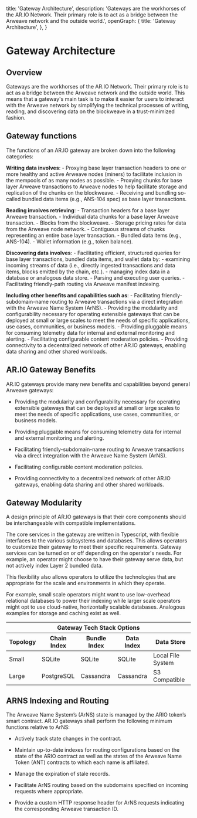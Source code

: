 
  title: 'Gateway Architecture',
  description: 'Gateways are the workhorses of the AR.IO Network. Their primary role is to act as a bridge between the Arweave network and the outside world.',
  openGraph: {
    title: 'Gateway Architecture',
  },
}

<HeroPattern />

# Gateway Architecture

## Overview

Gateways are the workhorses of the AR.IO Network. 
Their primary role is to act as a bridge between the Arweave network and the outside world. 
This means that a gateway's main task is to make it easier for users to interact with the Arweave network by simplifying the technical processes of writing, reading, and discovering data on the blockweave in a trust-minimized fashion.  

## Gateway functions

The functions of an AR.IO gateway are broken down into the following categories: 

**Writing data involves**:
    - Proxying base layer transaction headers to one or more healthy and active Arweave nodes (miners) to facilitate inclusion in the mempools of as many nodes as possible. 
    - Proxying chunks for base layer Arweave transactions to Arweave nodes to help facilitate storage and replication of the chunks on the blockweave. 
    - Receiving and bundling so-called bundled data items (e.g., ANS-104 spec) as base layer transactions. 

**Reading involves retrieving**: 
    - Transaction headers for a base layer Arweave transaction. 
    - Individual data chunks for a base layer Arweave transaction. 
    - Blocks from the blockweave. 
    - Storage pricing rates for data from the Arweave node network. 
    - Contiguous streams of chunks representing an entire base layer transaction. 
    - Bundled data items (e.g., ANS-104). 
    - Wallet information (e.g., token balance). 

**Discovering data involves**: 
    - Facilitating efficient, structured queries for base layer transactions, bundled data items, and wallet data by: 
        - examining incoming streams of data (i.e., directly ingested transactions and data items, blocks emitted by the chain, etc.). 
        - managing index data in a database or analogous data store. 
    - Parsing and executing user queries. 
    - Facilitating friendly-path routing via Arweave manifest indexing. 

**Including other benefits and capabilities such as**: 
    - Facilitating friendly-subdomain-name routing to Arweave transactions via a direct integration with the Arweave Name System (ArNS). 
    - Providing the modularity and configurability necessary for operating extensible gateways that can be deployed at small or large scales to meet the needs of specific applications, use cases, communities, or business models. 
    - Providing pluggable means for consuming telemetry data for internal and external monitoring and alerting. 
    - Facilitating configurable content moderation policies. 
    - Providing connectivity to a decentralized network of other AR.IO gateways, enabling data sharing and other shared workloads. 

## AR.IO Gateway Benefits

AR.IO gateways provide many new benefits and capabilities beyond general Arweave gateways:

- Providing the modularity and configurability necessary for operating extensible gateways that can be deployed at small or large scales to meet the needs of specific applications, use cases, communities, or business models.

- Providing pluggable means for consuming telemetry data for internal and external monitoring and alerting.

- Facilitating friendly-subdomain-name routing to Arweave transactions via a direct integration with the Arweave Name System (ArNS).

- Facilitating configurable content moderation policies.

- Providing connectivity to a decentralized network of other AR.IO gateways, enabling data sharing and other shared workloads.

## Gateway Modularity

A design principle of AR.IO gateways is that their core components should be interchangeable with compatible implementations.

The core services in the gateway are written in Typescript, with flexible interfaces to the various subsystems and databases. This allows operators to customize their gateway to meet their specific requirements. Gateway services can be turned on or off depending on the operator's needs. For example, an operator might choose to have their gateway serve data, but not actively index Layer 2 bundled data.

<Diagram src="https://arweave.net/1dD7-HGb14tsdRpNH-9Ek7I3sAfFA1Id_sdQlfZH-AY" />

This flexibility also allows operators to utilize the technologies that are appropriate for the scale and environments in which they operate.

For example, small scale operators might want to use low-overhead relational databases to power their indexing while larger scale operators might opt to use cloud-native, horizontally scalable databases. Analogous examples for storage and caching exist as well.

<div style={{textAlign: "center"}}>
    <table className="inline-table">
    <thead>
        <tr>
            <th colSpan="5" style={{fontWeight: "bold"}}>Gateway Tech Stack Options</th>
        </tr>
        <tr>
            <th>Topology</th>
            <th>Chain Index</th>
            <th>Bundle Index</th>
            <th>Data Index</th>
            <th>Data Store</th>
        </tr>
        </thead>
        <tbody>
        <tr>
            <td style={{fontWeight: "bold"}}>Small</td>
            <td>SQLite</td>
            <td>SQLite</td>
            <td>SQLite</td>
            <td>Local File System</td>
        </tr>
        <tr>
            <td style={{fontWeight: "bold"}}>Large</td>
            <td>PostgreSQL</td>
            <td>Cassandra</td>
            <td>Cassandra</td>
            <td>S3 Compatible</td>
        </tr>
        </tbody>
    </table>
</div>

## ARNS Indexing and Routing

The Arweave Name System’s (ArNS) state is managed by the ARIO token’s smart contract. AR.IO gateways shall perform the following minimum functions relative to ArNS:

- Actively track state changes in the contract.

- Maintain up-to-date indexes for routing configurations based on the state of the ARIO contract as well as the states of the Arweave Name Token (ANT) contracts to which each name is affiliated.

- Manage the expiration of stale records.

- Facilitate ArNS routing based on the subdomains specified on incoming requests where appropriate.

- Provide a custom HTTP response header for ArNS requests indicating the corresponding Arweave transaction ID.
